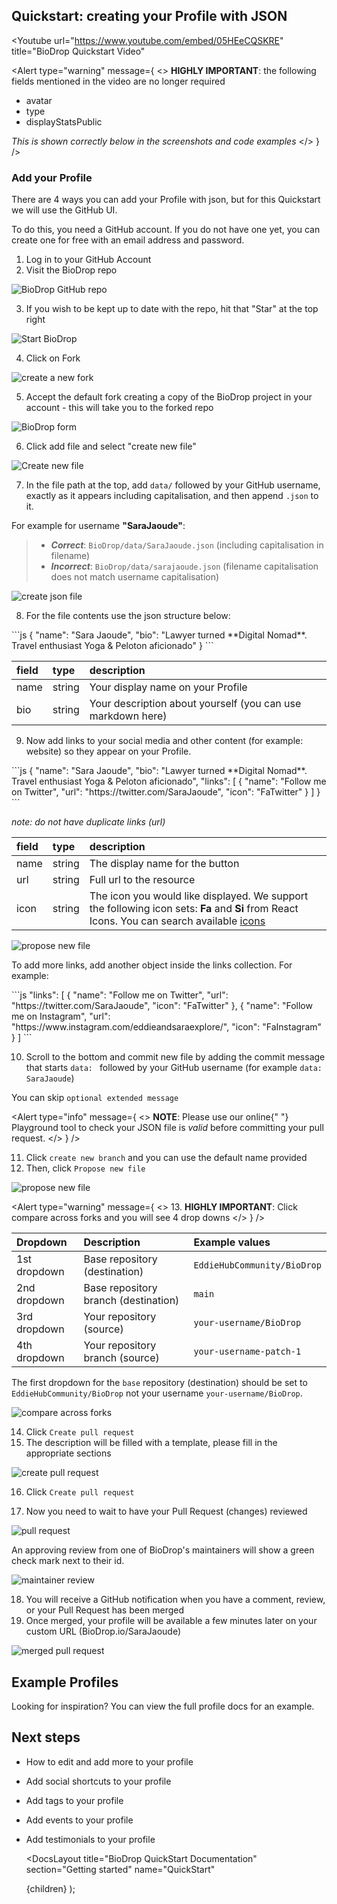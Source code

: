 
## Quickstart: creating your Profile with JSON

<Youtube
  url="https://www.youtube.com/embed/05HEeCQSKRE"
  title="BioDrop Quickstart Video"
></Youtube>

<Alert
  type="warning"
  message={
    <>
      <strong>HIGHLY IMPORTANT</strong>: the following fields mentioned in the
      video are no longer required
      <ul>
        <li>avatar</li>
        <li>type</li>
        <li>displayStatsPublic</li>
      </ul>
      <i>This is shown correctly below in the screenshots and code examples</i>
    </>
  }
/>

### Add your Profile

There are 4 ways you can add your Profile with json, but for this Quickstart we will use the GitHub UI.

To do this, you need a GitHub account. If you do not have one yet, you can create one for free with an email address and password.

1. Log in to your GitHub Account
2. Visit the <Link target="_blank" href="https://github.com/EddieHubCommunity/BioDrop">BioDrop repo</Link>

![BioDrop GitHub repo](https://github.com/EddieHubCommunity/BioDrop/assets/624760/e00b3df3-f55e-46ca-bb02-9e3603947f48)

3. If you wish to be kept up to date with the repo, hit that "Star" at the top right

![Start BioDrop](https://user-images.githubusercontent.com/51131670/210128265-8a23977a-e80e-4037-b94b-253f5a23b8e7.png)

4. Click on Fork

![create a new fork](https://user-images.githubusercontent.com/51131670/210128263-0716b260-5922-4db3-933d-f7e992b668a9.png)

5. Accept the default fork creating a copy of the BioDrop project in your account - this will take you to the forked repo

![BioDrop form](https://github.com/EddieHubCommunity/BioDrop/assets/624760/4985be8d-67a4-4eb3-ab1b-3e666089c707)

6. Click add file and select "create new file"

![Create new file](https://user-images.githubusercontent.com/51131670/210201815-9c56ca28-19e8-4ef9-9934-6014d5262624.png)

7. In the file path at the top, add `data/` followed by your GitHub username, exactly as it appears including capitalisation, and then append `.json` to it.

For example for username **"SaraJaoude"**:

> - _**Correct**_: `BioDrop/data/SaraJaoude.json` (including capitalisation in filename)
> - _**Incorrect**_: `BioDrop/data/sarajaoude.json` (filename capitalisation does not match username capitalisation)

![create json file](https://github.com/EddieHubCommunity/BioDrop/assets/624760/0f837e97-b079-4380-b451-8dfe23206842)

8. For the file contents use the json structure below:

<ClipboardCopy>
```js
{
  "name": "Sara Jaoude",
  "bio": "Lawyer turned **Digital Nomad**. Travel enthusiast Yoga & Peloton aficionado"
}
```
</ClipboardCopy>

| field | type   | description                                                 |
| :---- | :----- | :---------------------------------------------------------- |
| name  | string | Your display name on your Profile                           |
| bio   | string | Your description about yourself (you can use markdown here) |

9. Now add links to your social media and other content (for example: website) so they appear on your Profile.

<ClipboardCopy>
```js
{
  "name": "Sara Jaoude",
  "bio": "Lawyer turned **Digital Nomad**. Travel enthusiast Yoga & Peloton aficionado",
  "links": [
    {
      "name": "Follow me on Twitter",
      "url": "https://twitter.com/SaraJaoude",
      "icon": "FaTwitter"
    }
  ]
}
```
</ClipboardCopy>

_note: do not have duplicate links (url)_

| field | type   | description                                                                                                                                                           |
| :---- | :----- | :-------------------------------------------------------------------------------------------------------------------------------------------------------------------- |
| name  | string | The display name for the button                                                                                                                                       |
| url   | string | Full url to the resource                                                                                                                                              |
| icon  | string | The icon you would like displayed. We support the following icon sets: **Fa** and **Si** from React Icons. You can search available [icons](https://biodrop.io/icons) |

![propose new file](https://user-images.githubusercontent.com/82668196/244908686-6f5727c7-b7a1-414b-8ec0-372e8fc287e8.png)

To add more links, add another object inside the links collection. For example:

<ClipboardCopy>
```js
  "links": [
    {
      "name": "Follow me on Twitter",
      "url": "https://twitter.com/SaraJaoude",
      "icon": "FaTwitter"
    },
    {
      "name": "Follow me on Instagram",
      "url": "https://www.instagram.com/eddieandsaraexplore/",
      "icon": "FaInstagram"
    }
  ]
```
</ClipboardCopy>

10. Scroll to the bottom and commit new file by adding the commit message that starts `data: ` followed by your GitHub username (for example `data: SaraJaoude`)

You can skip `optional extended message`

<Alert
  type="info"
  message={
    <>
      <strong>NOTE</strong>: Please use our online{" "}
      <Link href="https://biodrop.io/playground">Playground</Link> tool to check
      your JSON file is <i>valid</i> before committing your pull request.
    </>
  }
/>

11. Click `create new branch` and you can use the default name provided
12. Then, click `Propose new file`

![propose new file](https://user-images.githubusercontent.com/94740455/227761922-50d8484d-7c60-49a2-8347-941de2252c64.png)

<Alert
  type="warning"
  message={
    <>
      13. <strong>HIGHLY IMPORTANT</strong>: Click compare across forks and you
      will see 4 drop downs
    </>
  }
/>

| Dropdown     | Description                          | Example values              |
| :----------- | :----------------------------------- | :-------------------------- |
| 1st dropdown | Base repository (destination)        | `EddieHubCommunity/BioDrop` |
| 2nd dropdown | Base repository branch (destination) | `main`                      |
| 3rd dropdown | Your repository (source)             | `your-username/BioDrop`     |
| 4th dropdown | Your repository branch (source)      | `your-username-patch-1`     |

The first dropdown for the `base` repository (destination) should be set to `EddieHubCommunity/BioDrop` not your username `your-username/BioDrop`.

![compare across forks](https://user-images.githubusercontent.com/79744258/213963791-7234e636-fef2-4ed9-9eb3-eacef04b0239.jpeg)

14. Click `Create pull request`
15. The description will be filled with a template, please fill in the appropriate sections

![create pull request](https://user-images.githubusercontent.com/82668196/208292192-704402e7-c2d6-432e-8dab-cb6a678866c1.png)

16. Click `Create pull request`

17. Now you need to wait to have your Pull Request (changes) reviewed

![pull request](https://user-images.githubusercontent.com/82668196/208292196-c374d328-6bed-4f7b-adbc-b55c29b7c367.png)

An approving review from one of BioDrop's maintainers will show a green check mark next to their id.

![maintainer review](https://user-images.githubusercontent.com/35927536/217060602-ba3678d1-f655-4805-a47d-e40f1ddcd59f.png)

18. You will receive a GitHub notification when you have a comment, review, or your Pull Request has been merged
19. Once merged, your profile will be available a few minutes later on your custom URL (<Link href="https://biodrop.io/SaraJaoude">BioDrop.io/SaraJaoude</Link>)

![merged pull request](https://user-images.githubusercontent.com/82668196/208292199-e7a01541-5356-4b2f-8b3e-94be121c661f.png)

## Example Profiles

Looking for inspiration? You can view the <Link href="/docs/full-profile-example">full profile docs</Link> for an example.

## Next steps

- How to <Link href="/docs/how-to-guides/editing-json">edit and add more</Link> to your profile
- Add <Link href="/docs/how-to-guides/socials-shortcuts-json">social shortcuts</Link> to your profile
- Add <Link href="/docs/how-to-guides/tags-json">tags</Link> to your profile
- Add <Link href="/docs/how-to-guides/events-json">events</Link> to your profile
- Add <Link href="/docs/how-to-guides/testimonials-json">testimonials</Link> to your profile

  <DocsLayout
    title="BioDrop QuickStart Documentation"
    section="Getting started"
    name="QuickStart"
  >
    {children}
  </DocsLayout>
);

